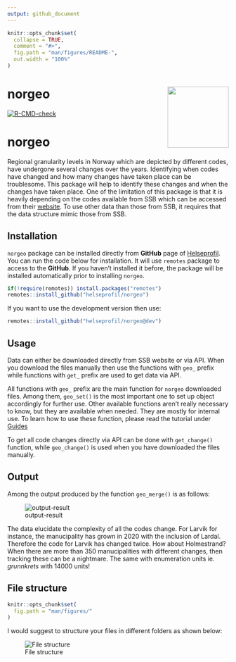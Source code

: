 ```yaml
---
output: github_document
---
```


```r
knitr::opts_chunk$set(
  collapse = TRUE,
  comment = "#>",
  fig.path = "man/figures/README-",
  out.width = "100%"
)
```

# norgeo <img src='man/figures/logo.png' align="right" height="139" />

<!-- badges: start -->
[![R-CMD-check](https://github.com/helseprofil/norgeo/workflows/R-CMD-check/badge.svg)](https://github.com/helseprofil/norgeo/actions)
<!-- badges: end -->

# norgeo

Regional granularity levels in Norway which are depicted by different codes, have
undergone several changes over the years. Identifying when codes have changed
and how many changes have taken place can be troublesome. This package will help
to identify these changes and when the changes have taken place. One of the
limitation of this package is that it is heavily depending on the codes
available from SSB which can be accessed from their
[website](https://www.ssb.no/befolkning/artikler-og-publikasjoner/regionale-endringer-2020).
To use other data than those from SSB, it requires that the data structure mimic those from SSB.

## Installation

`norgeo` package can be installed directly from **GitHub** page of
[Helseprofil](https://github.com/helseprofil). You can run the code below for
installation. It will use `remotes` package to access to the **GitHub**. If you
haven't installed it before, the package will be installed automatically prior
to installing `norgeo`.

``` r
if(!require(remotes)) install.packages("remotes")
remotes::install_github("helseprofil/norgeo")
```

If you want to use the development version then use:

```r
remotes::install_github("helseprofil/norgeo@dev")
```


## Usage

Data can either be downloaded directly from SSB website or via API. When you download the files manually then use the functions with `geo_` prefix while functions with `get_` prefix are used to get data via API. 

All functions with `geo_` prefix are the main function for `norgeo` downloaded files. Among them, `geo_set()` is the most important
one to set up object accordingly for further use. Other available functions aren't really necessary to know, but they are available when needed. They are mostly for internal use. To learn how to use these function, please read the tutorial under [Guides](https://helseprofil.github.io/norgeo/articles/use-api.html)

To get all code changes directly via API can be done with `get_change()` function, while `geo_change()` is used when you have downloaded the files manually. 

## Output

Among the output produced by the function `geo_merge()` is as follows:

![output-result](man/figures/kommune_merge.png)

The data elucidate the complexity of all the codes change. For Larvik for instance, the manucipality has grown in 2020
with the inclusion of Lardal. Therefore the code for Larvik has changed twice. How about Holmestrand? When there are more than 350 manucipalities with different changes, then tracking these can be a nightmare. The same with enumeration units ie. *grunnkrets* with 14000 units!

## File structure {#file-structure}

```r
knitr::opts_chunk$set(
  fig.path = "man/figures/"
)

```
I would suggest to structure your files in different folders as shown below:

![File structure](man/figures/geo_dir2.png)
